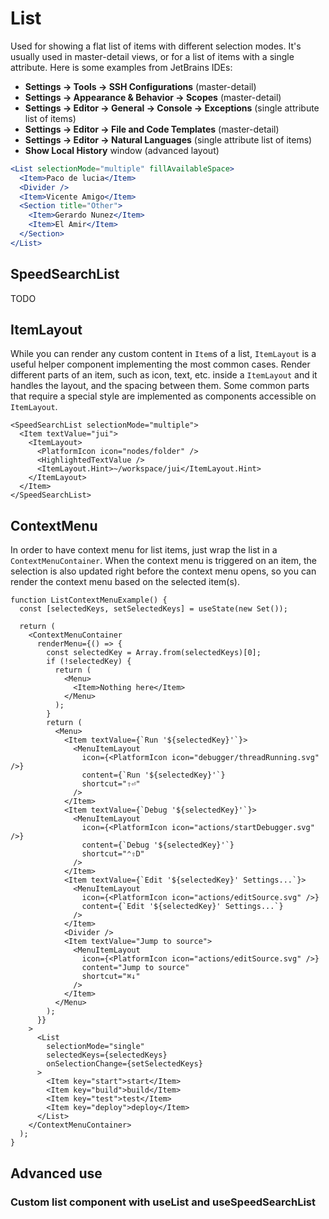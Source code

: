 ---
---


# List

Used for showing a flat list of items with different selection modes. It's usually used in master-detail views, or for
a list of items with a single attribute. Here is some examples from JetBrains IDEs:

- **Settings -> Tools -> SSH Configurations** (master-detail)
- **Settings -> Appearance & Behavior -> Scopes** (master-detail)
- **Settings -> Editor -> General -> Console -> Exceptions** (single attribute list of items)
- **Settings -> Editor -> File and Code Templates** (master-detail)
- **Settings -> Editor -> Natural Languages** (single attribute list of items)
- **Show Local History** window (advanced layout)

```jsx themed live
<List selectionMode="multiple" fillAvailableSpace>
  <Item>Paco de lucia</Item>
  <Divider />
  <Item>Vicente Amigo</Item>
  <Section title="Other">
    <Item>Gerardo Nunez</Item>
    <Item>El Amir</Item>
  </Section>
</List>
```

## SpeedSearchList

TODO

## ItemLayout

While you can render any custom content in `Item`s of a list, `ItemLayout` is a useful helper component implementing
the most common cases. Render different parts of an item, such as icon, text, etc. inside a `ItemLayout` and it handles
the layout, and the spacing between them. Some common parts that require a special style are implemented as components
accessible on `ItemLayout`.

```tsx live themed
<SpeedSearchList selectionMode="multiple">
  <Item textValue="jui">
    <ItemLayout>
      <PlatformIcon icon="nodes/folder" />
      <HighlightedTextValue />
      <ItemLayout.Hint>~/workspace/jui</ItemLayout.Hint>
    </ItemLayout>
  </Item>
</SpeedSearchList>
```

## ContextMenu

In order to have context menu for list items, just wrap the list in a `ContextMenuContainer`. When the context menu
is triggered on an item, the selection is also updated right before the context menu opens, so you can render the
context menu based on the selected item(s).

```tsx live themed noPadding
function ListContextMenuExample() {
  const [selectedKeys, setSelectedKeys] = useState(new Set());

  return (
    <ContextMenuContainer
      renderMenu={() => {
        const selectedKey = Array.from(selectedKeys)[0];
        if (!selectedKey) {
          return (
            <Menu>
              <Item>Nothing here</Item>
            </Menu>
          );
        }
        return (
          <Menu>
            <Item textValue={`Run '${selectedKey}'`}>
              <MenuItemLayout
                icon={<PlatformIcon icon="debugger/threadRunning.svg" />}
                content={`Run '${selectedKey}'`}
                shortcut="⇧⏎"
              />
            </Item>
            <Item textValue={`Debug '${selectedKey}'`}>
              <MenuItemLayout
                icon={<PlatformIcon icon="actions/startDebugger.svg" />}
                content={`Debug '${selectedKey}'`}
                shortcut="⌃⇧D"
              />
            </Item>
            <Item textValue={`Edit '${selectedKey}' Settings...`}>
              <MenuItemLayout
                icon={<PlatformIcon icon="actions/editSource.svg" />}
                content={`Edit '${selectedKey}' Settings...`}
              />
            </Item>
            <Divider />
            <Item textValue="Jump to source">
              <MenuItemLayout
                icon={<PlatformIcon icon="actions/editSource.svg" />}
                content="Jump to source"
                shortcut="⌘↓"
              />
            </Item>
          </Menu>
        );
      }}
    >
      <List
        selectionMode="single"
        selectedKeys={selectedKeys}
        onSelectionChange={setSelectedKeys}
      >
        <Item key="start">start</Item>
        <Item key="build">build</Item>
        <Item key="test">test</Item>
        <Item key="deploy">deploy</Item>
      </List>
    </ContextMenuContainer>
  );
}
```

## Advanced use

### Custom list component with useList and useSpeedSearchList
